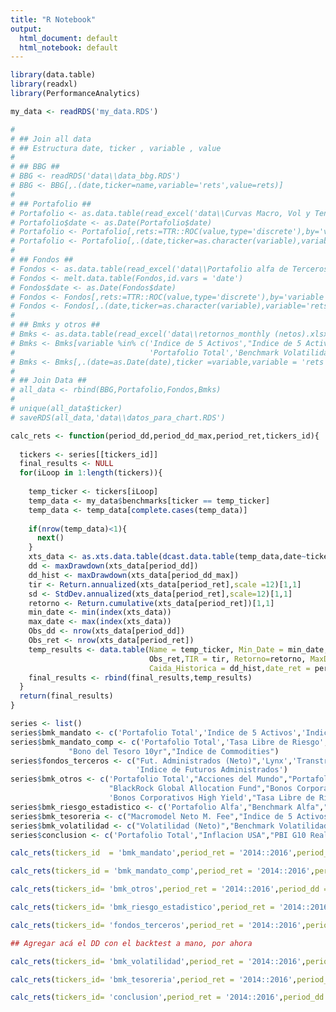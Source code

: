 ```yaml
---
title: "R Notebook"
output:
  html_document: default
  html_notebook: default
---
```

```r
library(data.table)
library(readxl)
library(PerformanceAnalytics)
```


```r
my_data <- readRDS('my_data.RDS')

```

```r
# 
# ## Join all data
# ## Estructura date, ticker , variable , value
# 
# ## BBG ##
# BBG <- readRDS('data\\data_bbg.RDS')
# BBG <- BBG[,.(date,ticker=name,variable='rets',value=rets)]
# 
# ## Portafolio ##
# Portafolio <- as.data.table(read_excel('data\\Curvas Macro, Vol y Tend Netas.xlsx',sheet = 'Hoja4'))
# Portafolio$date <- as.Date(Portafolio$date)
# Portafolio <- Portafolio[,rets:=TTR::ROC(value,type='discrete'),by='variable']
# Portafolio <- Portafolio[,.(date,ticker=as.character(variable),variable='rets',value=rets)]
# 
# ## Fondos ##
# Fondos <- as.data.table(read_excel('data\\Portafolio alfa de Terceros.xlsx',sheet = 'precios'))
# Fondos <- melt.data.table(Fondos,id.vars = 'date')
# Fondos$date <- as.Date(Fondos$date)
# Fondos <- Fondos[,rets:=TTR::ROC(value,type='discrete'),by='variable']
# Fondos <- Fondos[,.(date,ticker=as.character(variable),variable='rets',value=rets)]
# 
# ## Bmks y otros ##
# Bmks <- as.data.table(read_excel('data\\retornos_monthly (netos).xlsx',sheet = 'rets_monthly'))[,1:4,with=F]
# Bmks <- Bmks[variable %in% c('Indice de 5 Activos',"Indice de 5 Activos Ajustado",'Portafolio Alfa',
#                              'Portafolio Total','Benchmark Volatilidad','Benchmark Alfa',"PBI G10 Real")]
# Bmks <- Bmks[,.(date=as.Date(date),ticker =variable,variable = 'rets',value=as.numeric(rets))]
# 
# ## Join Data ##
# all_data <- rbind(BBG,Portafolio,Fondos,Bmks)
# 
# unique(all_data$ticker)
# saveRDS(all_data,'data\\datos_para_chart.RDS')


```

```r
calc_rets <- function(period_dd,period_dd_max,period_ret,tickers_id){
  
  tickers <- series[[tickers_id]]
  final_results <- NULL
  for(iLoop in 1:length(tickers)){
    
    temp_ticker <- tickers[iLoop]
    temp_data <- my_data$benchmarks[ticker == temp_ticker]
    temp_data <- temp_data[complete.cases(temp_data)]
    
    if(nrow(temp_data)<1){
      next()
    }
    xts_data <- as.xts.data.table(dcast.data.table(temp_data,date~ticker,value.var = 'value'))
    dd <- maxDrawdown(xts_data[period_dd])
    dd_hist <- maxDrawdown(xts_data[period_dd_max])
    tir <- Return.annualized(xts_data[period_ret],scale =12)[1,1]
    sd <- StdDev.annualized(xts_data[period_ret],scale=12)[1,1]
    retorno <- Return.cumulative(xts_data[period_ret])[1,1]
    min_date <- min(index(xts_data)) 
    max_date <- max(index(xts_data)) 
    Obs_dd <- nrow(xts_data[period_dd])
    Obs_ret <- nrow(xts_data[period_ret])
    temp_results <- data.table(Name = temp_ticker, Min_Date = min_date, Max_Date = max_date, Obs_dd,
                               Obs_ret,TIR = tir, Retorno=retorno, MaxDD = dd, StdDev=sd, Sharpe = tir/sd, MAR = tir/abs(dd),
                               Caida_Historica = dd_hist,date_ret = period_ret, date_dd = period_dd )
    final_results <- rbind(final_results,temp_results)
  }
  return(final_results)
}


```

```r

series <- list()
series$bmk_mandato <- c('Portafolio Total','Indice de 5 Activos','Indice de 5 Activos Ajustado')
series$bmk_mandato_comp <- c('Portafolio Total','Tasa Libre de Riesgo','S&P 500','Real Estate','Mercados Emergentes',
             "Bono del Tesoro 10yr","Indice de Commodities")
series$fondos_terceros <- c("Fut. Administrados (Neto)",'Lynx','Transtrend',
                            'Indice de Futuros Administrados')
series$bmk_otros <- c('Portafolio Total',"Acciones del Mundo","Portafolio Global 60/40","Fidelity Contrafund" ,
                      "BlackRock Global Allocation Fund","Bonos Corporativos Inv. Grade","Índice de Hedge Funds",
                      'Bonos Corporativos High Yield',"Tasa Libre de Riesgo")
series$bmk_riesgo_estadistico <- c('Portafolio Alfa',"Benchmark Alfa","Indice de Hedge Funds",'Portafolio Alfa 3ros')
series$bmk_tesoreria <- c("Macromodel Neto M. Fee","Indice de 5 Activos Ajustado",'Tesoreria')
series$bmk_volatilidad <- c("Volatilidad (Neto)","Benchmark Volatilidad")
series$conclusion <- c('Portafolio Total',"Inflacion USA","PBI G10 Real")

```

```r

calc_rets(tickers_id  = 'bmk_mandato',period_ret = '2014::2016',period_dd = '2008::2016',period_dd_max='2008::')

```

```r
calc_rets(tickers_id = 'bmk_mandato_comp',period_ret = '2014::2016',period_dd = '2008::2016',period_dd_max='2008::')
```

```r
calc_rets(tickers_id= 'bmk_otros',period_ret = '2014::2016',period_dd = '2008::2016',period_dd_max='2008::')
```

```r

calc_rets(tickers_id= 'bmk_riesgo_estadistico',period_ret = '2014::2016',period_dd = '2008::2016',period_dd_max='2008::')

```

```r
calc_rets(tickers_id= 'fondos_terceros',period_ret = '2014::2016',period_dd = '2008::2016',period_dd_max='2008::')

## Agregar acá el DD con el backtest a mano, por ahora 

```

```r
calc_rets(tickers_id= 'bmk_volatilidad',period_ret = '2014::2016',period_dd = '2008::2016',period_dd_max='2008::')
```

```r
calc_rets(tickers_id= 'bmk_tesoreria',period_ret = '2014::2016',period_dd = '2008::2016',period_dd_max='2008::')
```

```r
calc_rets(tickers_id= 'conclusion',period_ret = '2014::2016',period_dd = '2008::2016',period_dd_max='2008::')
```

